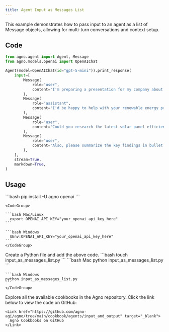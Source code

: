 ```yaml
---
title: Agent Input as Messages List
---
```


This example demonstrates how to pass input to an agent as a list of Message objects, allowing for multi-turn conversations and context setup.

## Code

```python input_as_messages_list.py
from agno.agent import Agent, Message
from agno.models.openai import OpenAIChat

Agent(model=OpenAIChat(id="gpt-5-mini")).print_response(
    input=[
        Message(
            role="user",
            content="I'm preparing a presentation for my company about renewable energy adoption.",
        ),
        Message(
            role="assistant",
            content="I'd be happy to help with your renewable energy presentation. What specific aspects would you like me to focus on?",
        ),
        Message(
            role="user",
            content="Could you research the latest solar panel efficiency improvements in 2024?",
        ),
        Message(
            role="user",
            content="Also, please summarize the key findings in bullet points for my slides.",
        ),
    ],
    stream=True,
    markdown=True,
)
```

## Usage

<Steps>
  <Snippet file="create-venv-step.mdx" />

  <Step title="Install libraries">
    ```bash
    pip install -U agno openai
    ```
  </Step>

  <Step title="Export your OpenAI API key">

    <CodeGroup>

    ```bash Mac/Linux
      export OPENAI_API_KEY="your_openai_api_key_here"
    ```

    ```bash Windows
      $Env:OPENAI_API_KEY="your_openai_api_key_here"
    ```
    </CodeGroup> 
  </Step>

  <Step title="Create a Python file">
    Create a Python file and add the above code.
    ```bash
    touch input_as_messages_list.py
    ```
  </Step>

  <Step title="Run Agent">
    <CodeGroup>
    ```bash Mac
    python input_as_messages_list.py
    ```
    
    ```bash Windows  
    python input_as_messages_list.py
    ```
    </CodeGroup>
  </Step>

  <Step title="Find All Cookbooks">
    Explore all the available cookbooks in the Agno repository. Click the link below to view the code on GitHub:

    <Link href="https://github.com/agno-agi/agno/tree/main/cookbook/agents/input_and_output" target="_blank">
      Agno Cookbooks on GitHub
    </Link>
  </Step>
</Steps>